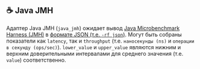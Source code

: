 ## ☕️ Java JMH

Адаптер Java JMH (`java_jmh`) ожидает вывод [Java Microbenchmark Harness (JMH)](https://github.com/openjdk/jmh) в [формате JSON (т.е. `-rf json`)](https://github.com/openjdk/jmh/blob/master/jmh-core/src/main/java/org/openjdk/jmh/results/format/ResultFormatType.java).
Могут быть собраны показатели как `latency`, так и `throughput` (т.е. `наносекунды (ns)` и `операции в секунду (ops/sec)`).
`lower_value` и `upper_value` являются нижним и верхним доверительными интервалами для среднего значения (т.е. `value`) соответственно.